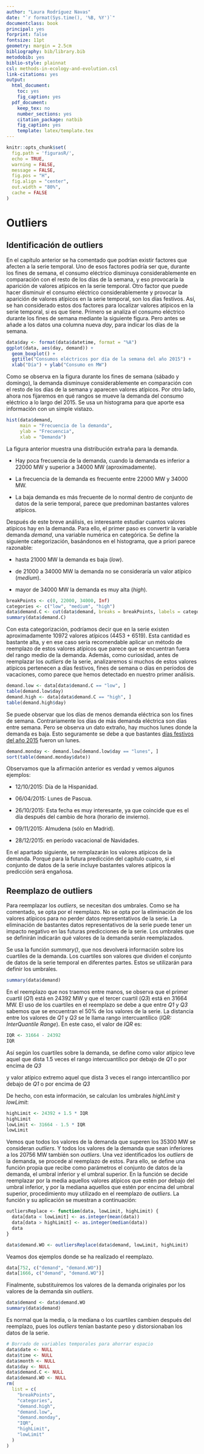 ```yaml
---
author: "Laura Rodríguez Navas"
date: "`r format(Sys.time(), '%B, %Y')`"
documentclass: book
principal: yes
forprint: false
fontsize: 11pt
geometry: margin = 2.5cm
bibliography: bib/library.bib
metodobib: yes
biblio-style: plainnat
csl: methods-in-ecology-and-evolution.csl
link-citations: yes
output:
  html_document: 
    toc: yes
    fig_caption: yes
  pdf_document:
    keep_tex: no
    number_sections: yes
    citation_package: natbib
    fig_caption: yes
    template: latex/template.tex
---
```



```r
knitr::opts_chunk$set(
  fig.path = 'figurasR/',
  echo = TRUE,
  warning = FALSE,
  message = FALSE,
  fig.pos = "H",
  fig.align = "center",
  out.width = "80%",
  cache = FALSE
)
```

\ifdefined\ifprincipal
\else
\setlength{\parindent}{1em}
\pagestyle{fancy}
\setcounter{tocdepth}{4}
\tableofcontents

\fi

\ifdefined\ifdoblecara
\fancyhead{}{}
\fancyhead[LE,RO]{\scriptsize\rightmark}
\fancyfoot[LO,RE]{\scriptsize\slshape \leftmark}
\fancyfoot[C]{}
\fancyfoot[LE,RO]{\footnotesize\thepage}
\else
\fancyhead{}{}
\fancyhead[RO]{\scriptsize\rightmark}
\fancyfoot[LO]{\scriptsize\slshape \leftmark}
\fancyfoot[C]{}
\fancyfoot[RO]{\footnotesize\thepage}
\fi
\renewcommand{\headrulewidth}{0.4pt}
\renewcommand{\footrulewidth}{0.4pt}

# Outliers

## Identificación de outliers

En el capítulo anterior se ha comentado que podrían existir factores que afecten a la serie temporal. Uno de esos factores podría ser que, durante los fines de semana, el consumo eléctrico disminuya considerablemente en comparación con el resto de los días de la semana, y eso provocaría la aparición de valores atípicos en la serie temporal. Otro factor que puede hacer disminuir el consumo eléctrico considerablemente y provocar la aparición de valores atípicos en la serie temporal, son los días festivos. Así, se han considerado estos dos factores para localizar valores atípicos en la serie temporal, si es que tiene. Primero se analiza el consumo eléctrico durante los fines de semana mediante la siguiente figura. Pero antes se añade a los datos una columna nueva *day*, para indicar los días de la semana.

```r
data$day <- format(data$datetime, format = "%A")
ggplot(data, aes(day, demand)) +
  geom_boxplot() +
  ggtitle("Consumos eléctricos por día de la semana del año 2015") +
  xlab("Día") + ylab("Consumo en MW")
```
Como se observa en la figura durante los fines de semana (sábado y domingo), la demanda disminuye considerablemente en comparación con el resto de los días de la semana y aparecen valores atípicos. Por otro lado, ahora nos fijaremos en qué rangos se mueve la demanda del consumo eléctrico a lo largo del 2015. Se usa un histograma para que aporte esa información con un simple vistazo.

```r
hist(data$demand,
     main = "Frecuencia de la demanda",
     ylab = "Frecuencia",
     xlab = "Demanda")
```
La figura anterior muestra una distribución extraña para la demanda.

- Hay poca frecuencia de la demanda, cuando la demanda es inferior a 22000 MW y superior a 34000 MW (aproximadamente).

- La frecuencia de la demanda es frecuente entre 22000 MW y 34000 MW.

- La baja demanda es más frecuente de lo normal dentro de conjunto de datos de la serie temporal, parece que predominan bastantes valores atípicos.

Después de este breve análisis, es interesante estudiar cuantos valores atípicos hay en la demanda. Para ello, el primer paso es convertir la variable demanda *demand*, una variable numérica en categórica. Se define la siguiente categorización, basándonos en el histograma, que a priori parece razonable:

- hasta 21000 MW la demanda es baja (*low*).

- de 21000 a 34000 MW la demanda no se consideraría un valor atípico (*medium*).

- mayor de 34000 MW la demanda es muy alta (*high*).

```r
breakPoints <- c(0, 22000, 34000, Inf)
categories <- c("low", "medium", "high")
data$demand.C <- cut(data$demand, breaks = breakPoints, labels = categories)
summary(data$demand.C)
```

Con esta categorización, podríamos decir que en la serie existen aproximadamente 10972 valores atípicos (4453 + 6519). Esta cantidad es bastante alta, y en ese caso sería recomendable aplicar un método de reemplazo de estos valores atípicos que parece que se encuentran fuera del rango medio de la demanda. Además, como curiosidad, antes de reemplazar los *outliers* de la serie, analizaremos si muchos de estos valores atípicos pertenecen a días festivos, fines de semana o días en períodos de vacaciones, como parece que hemos detectado en nuestro primer análisis.

```r
demand.low <- data[data$demand.C == "low", ]
table(demand.low$day)
demand.high <- data[data$demand.C == "high", ]
table(demand.high$day)
```
Se puede observar que los días de menos demanda eléctrica son los fines de semana. Contrariamente los días de más demanda eléctrica son días entre semana. Pero se observa un dato extraño, hay muchos lunes donde la demanda es baja. Esto seguramente se debe a que bastantes [días festivos del año 2015](https://www.calendario-365.es/dias-festivos/2015.html) fueron un lunes. 

```r
demand.monday <- demand.low[demand.low$day == "lunes", ] 
sort(table(demand.monday$date))
```
Observamos que la afirmación anterior es verdad y vemos algunos ejemplos:

- 12/10/2015: Día de la Hispanidad.

- 06/04/2015: Lunes de Pascua.

- 26/10/2015: Esta fecha es muy interesante, ya que coincide que es el día después del cambio de hora (horario de invierno).

- 09/11/2015: Almudena (sólo en Madrid).

- 28/12/2015: en período vacacional de Navidades.

En el apartado siguiente, se remplazarán los valores atípicos de la demanda. Porqué para la futura predicción del capítulo cuatro, si el conjunto de datos de la serie incluye bastantes valores atípicos la predicción será engañosa.

## Reemplazo de outliers

Para reemplazar los *outliers*, se necesitan dos umbrales. Como se ha comentado, se opta por el reemplazo. No se opta por la eliminación de los valores atípicos para no perder datos representativos de la serie. La eliminación de bastantes datos representativos de la serie puede tener un impacto negativo en las futuras predicciones de la serie. Los umbrales que se definirán indicarán qué valores de la demanda serán reemplazados.

Se usa la función *summary()*, que nos devolverá información sobre los cuartiles de la demanda. Los cuartiles son valores que dividen el conjunto de datos de la serie temporal en diferentes partes. Estos se utilizarán para definir los umbrales.

```r
summary(data$demand)
```
En el reemplazo que nos traemos entre manos, se observa que el primer cuartil (*Q1*) está en 24392 MW y que el tercer cuartil (*Q3*) está en 31664 MW. El uso de los cuartiles en el reemplazo se debe a que entre *Q1* y *Q3* sabemos que se encuentran el 50% de los valores de la serie. La distancia entre los valores de *Q1* y *Q3* se le llama rango intercuantílico (*IQR: InterQuantile Range*). En este caso, el valor de *IQR* es:

```r
IQR <- 31664 - 24392
IQR
```

Así según los cuartiles sobre la demanda, se define como valor atípico leve aquel que dista 1.5 veces el rango intercuantílico por debajo de *Q1* o por encima de *Q3*

\begin{center}
  *outlier* < Q1 - 1.5 * IQR o bien *outlier* > Q3 + 1.5 * IQR
\end{center}

y valor atípico extremo aquel que dista 3 veces el rango intercantílico por debajo de *Q1* o por encima de *Q3*

\begin{center}
  *outlier* < Q1 - 3 * IQR o bien *outlier* > Q2 + 3 * IQR
\end{center}

De hecho, con esta información, se calculan los umbrales *highLimit* y *lowLimit*:

```r
highLimit <- 24392 + 1.5 * IQR
highLimit
lowLimit <- 31664 - 1.5 * IQR
lowLimit
```

Vemos que todos los valores de la demanda que superen los 35300 MW se consideran *outliers*. Y todos los valores de la demanda que sean inferiores a los 20756 MW también son *outliers*. Una vez identificados los *outliers* de la demanda, se procede al reemplazo de estos. Para ello, se define una función propia que recibe como parámetros el conjunto de datos de la demanda, el umbral inferior y el umbral superior. En la función se decide reemplazar por la media aquellos valores atípicos que estén por debajo del umbral inferior, y por la mediana aquellos que estén por encima del umbral superior, procedimiento muy utilizado en el reemplazo de *outliers*. La función y su aplicación se muestran a continuación:

```r
outliersReplace <- function(data, lowLimit, highLimit) {
  data[data < lowLimit] <- as.integer(mean(data))
  data[data > highLimit] <- as.integer(median(data))
  data
}

data$demand.WO <- outliersReplace(data$demand, lowLimit, highLimit)
```
Veamos dos ejemplos donde se ha realizado el reemplazo.

```r
data[752, c("demand", "demand.WO")]
data[1666, c("demand", "demand.WO")]
```

\newpage 

Finalmente, substituiremos los valores de la demanda originales por los valores de la demanda sin *outliers*.

```r
data$demand <- data$demand.WO
summary(data$demand)
```

Es normal que la media, o la mediana o los cuartiles cambien después del reemplazo, pues los *outliers* tenían bastante peso y distorsionaban los datos de la serie.

```r
# Borrado de variables temporales para ahorrar espacio
data$date <- NULL
data$time <- NULL
data$month <- NULL
data$day <- NULL
data$demand.C <- NULL
data$demand.WO <- NULL
rm(
  list = c(
    "breakPoints",
    "categories",
    "demand.high",
    "demand.low",
    "demand.monday",
    "IQR",
    "highLimit",
    "lowLimit"
  )
)
```

